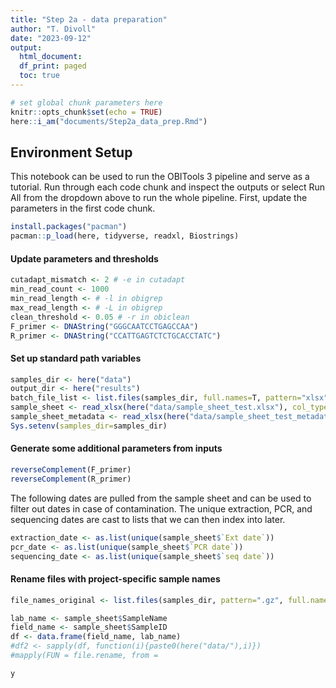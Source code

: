```yaml
---
title: "Step 2a - data preparation"
author: "T. Divoll"
date: "2023-09-12"
output: 
  html_document:
  df_print: paged
  toc: true
---
```


```r
# set global chunk parameters here
knitr::opts_chunk$set(echo = TRUE)
here::i_am("documents/Step2a_data_prep.Rmd")
```

## Environment Setup

This notebook can be used to run the OBITools 3 pipeline and serve as a tutorial. Run through each code chunk and inspect the outputs or select Run All from the dropdown above to run the whole pipeline. First, update the parameters in the first code chunk.

```r
install.packages("pacman")
pacman::p_load(here, tidyverse, readxl, Biostrings)
```

#### Update parameters and thresholds
```r
cutadapt_mismatch <- 2 # -e in cutadapt
min_read_count <- 1000
min_read_length <- # -l in obigrep
max_read_length <- # -L in obigrep
clean_threshold <- 0.05 # -r in obiclean
F_primer <- DNAString("GGGCAATCCTGAGCCAA")
R_primer <- DNAString("CCATTGAGTCTCTGCACCTATC")
```

#### Set up standard path variables
```r
samples_dir <- here("data")
output_dir <- here("results")
batch_file_list <- list.files(samples_dir, full.names=T, pattern="xlsx")
sample_sheet <- read_xlsx(here("data/sample_sheet_test.xlsx"), col_types = "guess")
sample_sheet_metadata <- read_xlsx(here("data/sample_sheet_test_metadata.xlsx"), col_types = "guess")
Sys.setenv(samples_dir=samples_dir)
```

#### Generate some additional parameters from inputs
```r
reverseComplement(F_primer)
reverseComplement(R_primer)
```
The following dates are pulled from the sample sheet and can be used to filter out dates in case of contamination. The unique extraction, PCR, and sequencing dates are cast to lists that we can then index into later.
```r
extraction_date <- as.list(unique(sample_sheet$`Ext date`))
pcr_date <- as.list(unique(sample_sheet$`PCR date`))
sequencing_date <- as.list(unique(sample_sheet$`seq date`))
```

#### Rename files with project-specific sample names
```r
file_names_original <- list.files(samples_dir, pattern=".gz", full.names = T) 
```

```r
lab_name <- sample_sheet$SampleName
field_name <- sample_sheet$SampleID
df <- data.frame(field_name, lab_name)
#df2 <- sapply(df, function(i){paste0(here("data/"),i)})
#mapply(FUN = file.rename, from = 
```

```r
y
```

